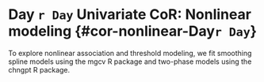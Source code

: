 # Day `r Day` Univariate CoR: Nonlinear modeling {#cor-nonlinear-Day`r Day`}


To explore nonlinear association and threshold modeling, we fit smoothing spline models using the mgcv R package and two-phase models using the chngpt R package.

\begin{figure}[H]
    \centering
    \includegraphics[width=1\textwidth]{`r pathCoRoutput`/marginalized_risks_gam_`r study_name`}
    \caption{Marginalized risk as functions of Day `r Day` markers (=s) among baseline seronegative vaccine recipients with 95\% bootstrap point-wise confidence bands (\protect\input{`r pathCoRoutput`/bootstrap_replicates_`r study_name`} replicates) as modeled by GAM with automatic smoothness estimation. 
Baseline covariates adjusted for: baseline risk score, meeting the protocol randomization stratification criterion for being at heightened risk of COVID (yes or no), community of color or not. 
The horizontal lines indicate the overall cumulative risk of the vaccine and placebo arms by Day \protect\input{`r pathCorcoxphOutput`/timepoints_cum_risk_`r study_name`} and its 95\% point-wise confidence interval. Histograms of the immunological markers in the vaccine arm are overlaid. lod = `r round(llods["bindSpike"],1)`, `r round(llods["bindRBD"],1)`, `r round(llods["pseudoneutid50"],1)`, `r round(llods["pseudoneutid80"],1)` for bAb Spike, bAb RBD, PsV nAb ID50, PsV nAb ID80, respectively.}
\end{figure}

